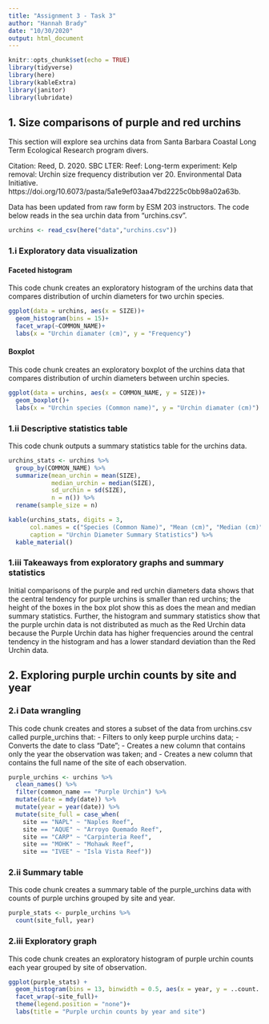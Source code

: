 ```yaml
---
title: "Assignment 3 - Task 3"
author: "Hannah Brady"
date: "10/30/2020"
output: html_document
---
```


```r
knitr::opts_chunk$set(echo = TRUE)
library(tidyverse)
library(here)
library(kableExtra)
library(janitor)
library(lubridate)
```

## 1. Size comparisons of purple and red urchins

This section will explore sea urchins data from Santa Barbara Coastal Long Term Ecological Research program divers.

Citation: Reed, D. 2020. SBC LTER: Reef: Long-term experiment: Kelp removal: Urchin size frequency distribution ver 20. Environmental Data Initiative. https://doi.org/10.6073/pasta/5a1e9ef03aa47bd2225c0bb98a02a63b.

Data has been updated from raw form by ESM 203 instructors. The code below reads in the sea urchin data from "urchins.csv".

```r
urchins <- read_csv(here("data","urchins.csv"))
```


### 1.i Exploratory data visualization

#### Faceted histogram

This code chunk creates an exploratory histogram of the urchins data that compares distribution of urchin diameters for two urchin species.

```r
ggplot(data = urchins, aes(x = SIZE))+
  geom_histogram(bins = 15)+
  facet_wrap(~COMMON_NAME)+
  labs(x = "Urchin diamater (cm)", y = "Frequency")
```

#### Boxplot

This code chunk creates an exploratory boxplot of the urchins data that compares distribution of urchin diameters between urchin species.

```r
ggplot(data = urchins, aes(x = COMMON_NAME, y = SIZE))+
  geom_boxplot()+
  labs(x = "Urchin species (Common name)", y = "Urchin diamater (cm)")
```

### 1.ii Descriptive statistics table

This code chunk outputs a summary statistics table for the urchins data.

```r
urchins_stats <- urchins %>% 
  group_by(COMMON_NAME) %>% 
  summarize(mean_urchin = mean(SIZE),
            median_urchin = median(SIZE),
            sd_urchin = sd(SIZE),
            n = n()) %>%  
  rename(sample_size = n)

kable(urchins_stats, digits = 3,
      col.names = c("Species (Common Name)", "Mean (cm)", "Median (cm)", "Standard Deviation (cm)", "Sample Size"),
      caption = "Urchin Diameter Summary Statistics") %>% 
  kable_material()
```

### 1.iii Takeaways from exploratory graphs and summary statistics

Initial comparisons of the purple and red urchin diameters data shows that the central tendency for purple urchins is smaller than red urchins; the height of the boxes in the box plot show this as does the mean and median summary statistics. Further, the histogram and summary statistics show that the purple urchin data is not distributed as much as the Red Urchin data because the Purple Urchin data has higher frequencies around the central tendency in the histogram and has a lower standard deviation than the Red Urchin data.

## 2. Exploring purple urchin counts by site and year

### 2.i Data wrangling

This code chunk creates and stores a subset of the data from urchins.csv called purple_urchins that:
- Filters to only keep purple urchins data;
- Converts the date to class "Date";
- Creates a new column that contains only the year the observation was taken; and
- Creates a new column that contains the full name of the site of each observation.

```r
purple_urchins <- urchins %>% 
  clean_names() %>% 
  filter(common_name == "Purple Urchin") %>% 
  mutate(date = mdy(date)) %>% 
  mutate(year = year(date)) %>% 
  mutate(site_full = case_when(
    site == "NAPL" ~ "Naples Reef",
    site == "AQUE" ~ "Arroyo Quemado Reef",
    site == "CARP" ~ "Carpinteria Reef",
    site == "MOHK" ~ "Mohawk Reef",
    site == "IVEE" ~ "Isla Vista Reef"))
```

### 2.ii Summary table

This code chunk creates a summary table of the purple_urchins data with counts of purple urchins grouped by site and year.

```r
purple_stats <- purple_urchins %>% 
  count(site_full, year)
```

### 2.iii Exploratory graph

This code chunk creates an exploratory histogram of purple urchin counts each year grouped by site of observation.

```r
ggplot(purple_stats) +
  geom_histogram(bins = 13, binwidth = 0.5, aes(x = year, y = ..count.., weight = n, fill = site_full))+
  facet_wrap(~site_full)+
  theme(legend.position = "none")+
  labs(title = "Purple urchin counts by year and site")
```

